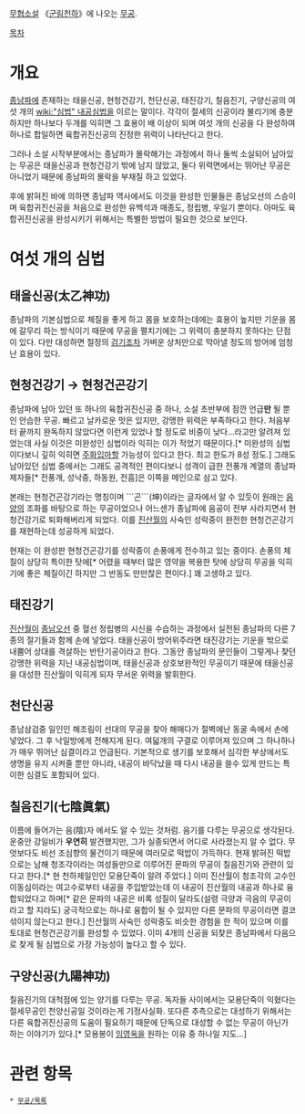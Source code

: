 {{{+1 六合歸眞神功}}}

[[무협소설]] 《[[군림천하]]》에 나오는 [[무공]].

[[목차]]
= 개요 =
[[종남파]]에 존재하는 태을신공, 현청건강기, 천단신공, 태진강기, 칠음진기, 구양신공의 여섯 개의 [[wiki:"심법" 내공심법]]을 이르는 말이다. 각각이 절세의 신공이라 불리기에 충분하지만 하나보다 두개를 익히면 그 효용이 배 이상이 되며 여섯 개의 신공을 다 완성하여 하나로 합일하면 육합귀진신공의 진정한 위력이 나타난다고 한다. 

그러나 소설 시작부분에서는 종남파가 몰락해가는 과정에서 하나 둘씩 소실되어 남아있는 무공은 태을신공과 현청건강기 밖에 남지 않았고, 둘다 위력면에서는 뛰어난 무공은 아니었기 때문에 종남파의 몰락을 부채질 하고 있었다.

후에 밝혀진 바에 의하면 종남파 역사에서도 이것을 완성한 인물들은 종남오선의 스승이며 육합귀진신공을 처음으로 완성한 유백석과 매종도, 정립병, 우일기 뿐이다. 아마도 육합귀진신공을 완성시키기 위해서는 특별한 방법이 필요한 것으로 보인다.

= 여섯 개의 심법 =
== 태을신공(太乙神功) ==
종남파의 기본심법으로 체질을 좋게 하고 몸을 보호하는데에는 효용이 높지만 기운을 몸에 갈무리 하는 방식이기 때문에 무공을 펼치기에는 그 위력이 충분하지 못하다는 단점이 있다. 다만 대성하면 절정의 [[검기]]조차 가벼운 상처만으로 막아낼 정도의 방어에 엄청난 효용이 있다. 

== 현청건강기 → 현청건곤강기 == 
종남파에 남아 있던 또 하나의 육합귀진신공 중 하나, 소설 초반부에 잠깐 언급'''만''' 될 뿐인 안습한 무공. 빠르고 날카로운 맛은 있지만, 강맹한 위력은 부족하다고 한다. 처음부터 끝까지 완독하지 않았다면 이런게 있었나 할 정도로 비중이 낮다...라고만 알려져 있었는데 사실 이것은 미완성인 심법이라 익히는 이가 적었기 때문이다.[* 미완성의 심법이다보니 깊히 익히면 [[주화입마]]할 가능성이 있다고 한다. 최고 한도가 8성 정도.] 그래도 남아있던 심법 중에서는 그래도 공격적인 편이다보니 성격이 급한 전풍개 계열의 종남파 제자들[* 전풍개, 성낙중, 하동원, 전흠]은 이쪽을 메인으로 삼고 있다.

본래는 현청건곤강기라는 명칭이며 ```곤```(坤)이라는 글자에서 알 수 있듯이 원래는 [[음양]]의 조화를 바탕으로 하는 무공이었으나 어느샌가 종남파에 음공이 전부 사라지면서 현청건강기로 퇴화해버리게 되었다. 이를 [[진산월]]의 사숙인 성락중이 완전한 현청건곤강기를 재현하는데 성공하게 되었다.

현재는 이 완성판 현청건곤강기를 성락중이 손풍에게 전수하고 있는 중이다. 손풍의 체질이 상당히 특이한 탓에[* 어렸을 때부터 많은 영약을 복용한 탓에 상당히 무공을 익히기에 좋은 체질이긴 하지만 그 반동도 만만찮은 편이다.] 꽤 고생하고 있다. 

== 태진강기 ==
[[진산월]]이 [[종남오선]] 중 혈선 정립병의 시신을 수습하는 과정에서 실전된 종남파의 다른 7종의 절기들과 함께 손에 넣었다. 태을신공이 방어위주라면 태진강기는 기운을 밖으로 내뿜어 상대를 격살하는 반탄기공이라고 한다. 그동안 종남파의 문인들이 그렇게나 찾던 강맹한 위력을 지닌 내공심법이며, 태을신공과 상호보완적인 무공이기 때문에 태을신공을 대성한 진산월이 익히게 되자 무서운 위력을 발휘한다. 

== 천단신공 ==
종남삼검중 일인인 해조림이 선대의 무공을 찾아 해매다가 절벽에난 동굴 속에서 손에 넣었다. 그 후 낙일방에게 전해지게 된다. 여덟개의 구결로 이루어져 있으며 그 하나하나가 매우 뛰어난 심결이라고 언급된다. 기본적으로 생기를 보호해서 심각한 부상에서도 생명을 유지 시켜줄 뿐만 아니라, 내공이 바닥났을 때 다시 내공을 쓸수 있게 만드는 특이한 심결도 포함되어 있다.
 
== 칠음진기(七陰眞氣) ==
이름에 들어가는 음(陰)자 에서도 알 수 있는 것처럼. 음기를 다루는 무공으로 생각된다. 운중안 강일비가 '''우연히''' 발견했지만, 그가 실종되면서 어디로 사라졌는지 알 수 없다. 무엇보다도 비선 조심향의 물건이기 때문에 여러모로 떡밥이 가득하다. 
현재 밝혀진 떡밥으로는 남해 청조각이라는 여성들만으로 이루어진 문파의 무공이 칠음진기와 관련이 있다고 한다.[* 현 천하제일인인 모용단죽이 알려 주었다.] 이미 진산월이 청조각의 고수인 이동심이라는 여고수로부터 내공을 주입받았는데 이 내공이 진산월의 내공과 하나로 융합되었다고 하며[* 같은 문파의 내공은 비록 성질이 달라도(설령 극양과 극음의 무공이라고 할 지라도) 궁극적으로는 하나로 융합이 될 수 있지만 다른 문파의 무공이라면 결코 섞이지 않는다고 한다.] 진산월의 사숙인 성락중도 비슷한 경험을 한 적이 있으며 이를 토대로 현청건곤강기를 완성할 수 있었다. 이미 4개의 신공을 되찾은 종남파에서 다음으로 찾게 될 심법으로 가장 가능성이 높다고 할 수 있다. 

== 구양신공(九陽神功) ==
칠음진기의 대척점에 있는 양기를 다루는 무공. 독자들 사이에서는 모용단죽이 익혔다는 절세무공인 천양신공일 것이라는게 기정사실화. 또다른 추측으로는 대성하기 위해서는 다른 육합귀진신공의 도움이 필요하기 때문에 단독으로 대성할 수 없는 무공이 아닌가 하는 이야기가 있다.[* 모용봉이 [[임영옥]]을 원하는 이유 중 하나일 지도...]

= 관련 항목 =
 * [[무공/목록]]
